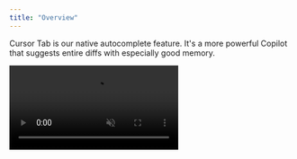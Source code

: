 ```yaml
---
title: "Overview"
---
```


Cursor Tab is our native autocomplete feature. It's a more powerful Copilot that suggests entire diffs with especially good memory.

<Frame>
  <video src="/images/cpp/cpp-full-video.mp4" autoPlay loop muted playsInline />
</Frame>

Powered by a custom model, Cursor Tab can:

* Suggest edits around your cursor, not just insertions of additional code.
* Modify multiple lines at once.
* Make suggestions based on your recent changes and linter errors.

Free users receive 2000 suggestions at no cost. Pro and Business plans recieve unlimited suggestions.

### UI

When Cursor is only adding additional text, completions will appear as grey text. If a suggestion modifies existing code,
it will appear as a diff popup to the right of your current line.

<Frame className="flex items-stretch justify-center">
  <img src="/images/cpp/ghost-text-example.png" className="h-full object-cover"/>
  <img src="/images/cpp/preview-box-example.png" className="h-full object-cover"/>
</Frame>

You can accept a suggestion by pressing `Tab`, or reject it by pressing `Esc`. To partially accept a suggestion word-by-word, press `Ctrl/⌘ →`. 
To reject a suggestion, just keep typing, or use `Escape` to cancel/hide the suggestion.

Every keystroke or cursor movement, Cursor will attempt to make a suggestion based on your recent changes. However, Cursor will not always show a suggestion; sometimes the model has predicted that there's no change to be made.

Cursor can make changes from one line above to two lines below your current line.

### Toggling

To turn the feature on or off, hover over "Cursor Tab" icon on the status bar in the bottom right of the application.